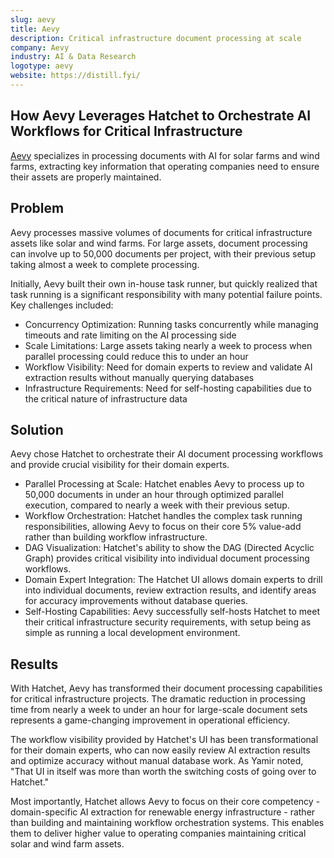 ```yaml
---
slug: aevy
title: Aevy
description: Critical infrastructure document processing at scale
company: Aevy
industry: AI & Data Research
logotype: aevy
website: https://distill.fyi/
---
```


## How Aevy Leverages Hatchet to Orchestrate AI Workflows for Critical Infrastructure

[Aevy](https://aevy.io/) specializes in processing documents with AI for solar farms and wind farms, extracting key information that operating companies need to ensure their assets are properly maintained.

## Problem

Aevy processes massive volumes of documents for critical infrastructure assets like solar and wind farms. For large assets, document processing can involve up to 50,000 documents per project, with their previous setup taking almost a week to complete processing.

Initially, Aevy built their own in-house task runner, but quickly realized that task running is a significant responsibility with many potential failure points. Key challenges included:

- Concurrency Optimization: Running tasks concurrently while managing timeouts and rate limiting on the AI processing side
- Scale Limitations: Large assets taking nearly a week to process when parallel processing could reduce this to under an hour
- Workflow Visibility: Need for domain experts to review and validate AI extraction results without manually querying databases
- Infrastructure Requirements: Need for self-hosting capabilities due to the critical nature of infrastructure data

## Solution

Aevy chose Hatchet to orchestrate their AI document processing workflows and provide crucial visibility for their domain experts.

- Parallel Processing at Scale: Hatchet enables Aevy to process up to 50,000 documents in under an hour through optimized parallel execution, compared to nearly a week with their previous setup.
- Workflow Orchestration: Hatchet handles the complex task running responsibilities, allowing Aevy to focus on their core 5% value-add rather than building workflow infrastructure.
- DAG Visualization: Hatchet's ability to show the DAG (Directed Acyclic Graph) provides critical visibility into individual document processing workflows.
- Domain Expert Integration: The Hatchet UI allows domain experts to drill into individual documents, review extraction results, and identify areas for accuracy improvements without database queries.
- Self-Hosting Capabilities: Aevy successfully self-hosts Hatchet to meet their critical infrastructure security requirements, with setup being as simple as running a local development environment.

## Results

With Hatchet, Aevy has transformed their document processing capabilities for critical infrastructure projects. The dramatic reduction in processing time from nearly a week to under an hour for large-scale document sets represents a game-changing improvement in operational efficiency.

The workflow visibility provided by Hatchet's UI has been transformational for their domain experts, who can now easily review AI extraction results and optimize accuracy without manual database work. As Yamir noted, "That UI in itself was more than worth the switching costs of going over to Hatchet."

Most importantly, Hatchet allows Aevy to focus on their core competency - domain-specific AI extraction for renewable energy infrastructure - rather than building and maintaining workflow orchestration systems. This enables them to deliver higher value to operating companies maintaining critical solar and wind farm assets.
